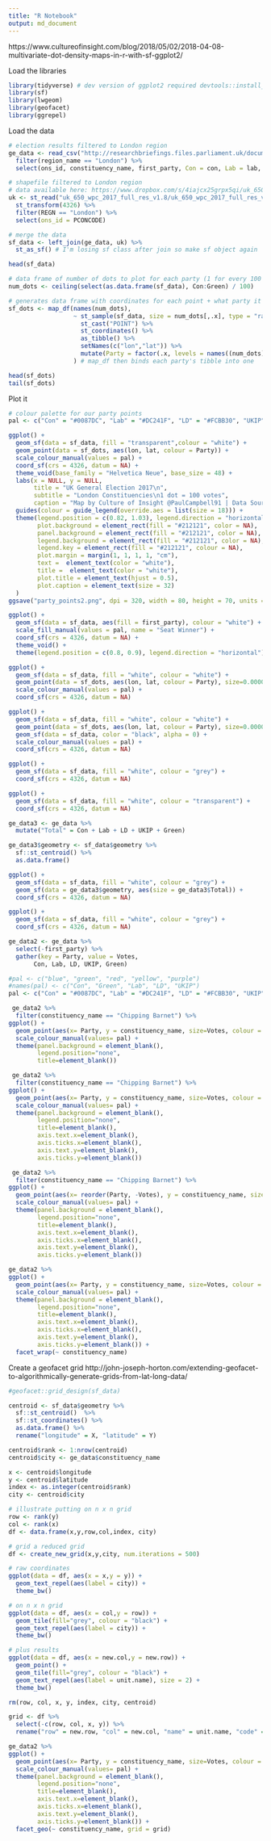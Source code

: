 ```yaml
---
title: "R Notebook"
output: md_document
---
```


https://www.cultureofinsight.com/blog/2018/05/02/2018-04-08-multivariate-dot-density-maps-in-r-with-sf-ggplot2/

Load the libraries
```r
library(tidyverse) # dev version of ggplot2 required devtools::install_github('hadley/ggplot2')
library(sf)
library(lwgeom)
library(geofacet)
library(ggrepel)
```

Load the data
```r
# election results filtered to London region
ge_data <- read_csv("http://researchbriefings.files.parliament.uk/documents/CBP-7979/HoC-GE2017-constituency-results.csv") %>% 
  filter(region_name == "London") %>% 
  select(ons_id, constituency_name, first_party, Con = con, Lab = lab, LD = ld, UKIP = ukip, Green = green)

# shapefile filtered to London region
# data available here: https://www.dropbox.com/s/4iajcx25grpx5qi/uk_650_wpc_2017_full_res_v1.8.zip?dl=0
uk <- st_read("uk_650_wpc_2017_full_res_v1.8/uk_650_wpc_2017_full_res_v1.8.shp", stringsAsFactors = FALSE, quiet = TRUE) %>% 
  st_transform(4326) %>% 
  filter(REGN == "London") %>% 
  select(ons_id = PCONCODE)

# merge the data
sf_data <- left_join(ge_data, uk) %>% 
  st_as_sf() # I'm losing sf class after join so make sf object again
```

```r
head(sf_data)
```

```r
# data frame of number of dots to plot for each party (1 for every 100 votes)
num_dots <- ceiling(select(as.data.frame(sf_data), Con:Green) / 100)

# generates data frame with coordinates for each point + what party it is assiciated with
sf_dots <- map_df(names(num_dots), 
                  ~ st_sample(sf_data, size = num_dots[,.x], type = "random") %>% # generate the points in each polygon
                    st_cast("POINT") %>%                                          # cast the geom set as 'POINT' data
                    st_coordinates() %>%                                          # pull out coordinates into a matrix
                    as_tibble() %>%                                               # convert to tibble
                    setNames(c("lon","lat")) %>%                                  # set column names
                    mutate(Party = factor(.x, levels = names((num_dots))))        # add categorical party variable
                  ) # map_df then binds each party's tibble into one
```

```r
head(sf_dots)
tail(sf_dots)
```

Plot it
```r
# colour palette for our party points
pal <- c("Con" = "#0087DC", "Lab" = "#DC241F", "LD" = "#FCBB30", "UKIP" = "#70147A", "Green" = "#78B943")

ggplot() +
  geom_sf(data = sf_data, fill = "transparent",colour = "white") +
  geom_point(data = sf_dots, aes(lon, lat, colour = Party)) +
  scale_colour_manual(values = pal) +
  coord_sf(crs = 4326, datum = NA) +
  theme_void(base_family = "Helvetica Neue", base_size = 48) +
  labs(x = NULL, y = NULL,
       title = "UK General Election 2017\n",
       subtitle = "London Constituencies\n1 dot = 100 votes",
       caption = "Map by Culture of Insight @PaulCampbell91 | Data Sources: House of Commons Library, Alasdair Rae") +
  guides(colour = guide_legend(override.aes = list(size = 18))) +
  theme(legend.position = c(0.82, 1.03), legend.direction = "horizontal",
        plot.background = element_rect(fill = "#212121", color = NA), 
        panel.background = element_rect(fill = "#212121", color = NA),
        legend.background = element_rect(fill = "#212121", color = NA),
        legend.key = element_rect(fill = "#212121", colour = NA),
        plot.margin = margin(1, 1, 1, 1, "cm"),
        text =  element_text(color = "white"),
        title =  element_text(color = "white"),
        plot.title = element_text(hjust = 0.5),
        plot.caption = element_text(size = 32)
  )
ggsave("party_points2.png", dpi = 320, width = 80, height = 70, units = "cm")
```


```r
ggplot() +
  geom_sf(data = sf_data, aes(fill = first_party), colour = "white") +
  scale_fill_manual(values = pal, name = "Seat Winner") +
  coord_sf(crs = 4326, datum = NA) +
  theme_void() +
  theme(legend.position = c(0.8, 0.9), legend.direction = "horizontal")
```

```r
ggplot() +
  geom_sf(data = sf_data, fill = "white", colour = "white") +
  geom_point(data = sf_dots, aes(lon, lat, colour = Party), size=0.000000001) +
  scale_colour_manual(values = pal) +
  coord_sf(crs = 4326, datum = NA)
```

```r
ggplot() +
  geom_sf(data = sf_data, fill = "white", colour = "white") +
  geom_point(data = sf_dots, aes(lon, lat, colour = Party), size=0.000000001) +
  geom_sf(data = sf_data, color = "black", alpha = 0) +
  scale_colour_manual(values = pal) +
  coord_sf(crs = 4326, datum = NA)
```


```r
ggplot() +
  geom_sf(data = sf_data, fill = "white", colour = "grey") +
  coord_sf(crs = 4326, datum = NA)
```

```r
ggplot() +
  geom_sf(data = sf_data, fill = "white", colour = "transparent") +
  coord_sf(crs = 4326, datum = NA)
```

```r
ge_data3 <- ge_data %>%
  mutate("Total" = Con + Lab + LD + UKIP + Green)

ge_data3$geometry <- sf_data$geometry %>%
  sf::st_centroid() %>%
  as.data.frame()

ggplot() +
  geom_sf(data = sf_data, fill = "white", colour = "grey") +
  geom_sf(data = ge_data3$geometry, aes(size = ge_data3$Total)) +
  coord_sf(crs = 4326, datum = NA)

ggplot() +
  geom_sf(data = sf_data, fill = "white", colour = "grey") +
  coord_sf(crs = 4326, datum = NA)
```

```r
ge_data2 <- ge_data %>%
  select(-first_party) %>%
  gather(key = Party, value = Votes,
       Con, Lab, LD, UKIP, Green)
```


```r
#pal <- c("blue", "green", "red", "yellow", "purple")
#names(pal) <- c("Con", "Green", "Lab", "LD", "UKIP")
pal <- c("Con" = "#0087DC", "Lab" = "#DC241F", "LD" = "#FCBB30", "UKIP" = "#70147A", "Green" = "#78B943")
```

```r
 ge_data2 %>%
  filter(constituency_name == "Chipping Barnet") %>%
ggplot() +
  geom_point(aes(x= Party, y = constituency_name, size=Votes, colour = Party)) +
  scale_colour_manual(values= pal) +
  theme(panel.background = element_blank(), 
        legend.position="none", 
        title=element_blank())
```

```r
 ge_data2 %>%
  filter(constituency_name == "Chipping Barnet") %>%
ggplot() +
  geom_point(aes(x= Party, y = constituency_name, size=Votes, colour = Party)) +
  scale_colour_manual(values= pal) +
  theme(panel.background = element_blank(), 
        legend.position="none", 
        title=element_blank(),
        axis.text.x=element_blank(),
        axis.ticks.x=element_blank(),
        axis.text.y=element_blank(),
        axis.ticks.y=element_blank())

 ge_data2 %>%
  filter(constituency_name == "Chipping Barnet") %>%
ggplot() +
  geom_point(aes(x= reorder(Party, -Votes), y = constituency_name, size=Votes, colour = Party)) +
  scale_colour_manual(values= pal) +
  theme(panel.background = element_blank(), 
        legend.position="none", 
        title=element_blank(),
        axis.text.x=element_blank(),
        axis.ticks.x=element_blank(),
        axis.text.y=element_blank(),
        axis.ticks.y=element_blank())
```

```r
ge_data2 %>%
ggplot() + 
  geom_point(aes(x= Party, y = constituency_name, size=Votes, colour = Party)) +
  scale_colour_manual(values= pal) +
  theme(panel.background = element_blank(), 
        legend.position="none", 
        title=element_blank(),
        axis.text.x=element_blank(),
        axis.ticks.x=element_blank(),
        axis.text.y=element_blank(),
        axis.ticks.y=element_blank()) +
  facet_wrap(~ constituency_name)
```

Create a geofacet grid
http://john-joseph-horton.com/extending-geofacet-to-algorithmically-generate-grids-from-lat-long-data/
```r
#geofacet::grid_design(sf_data)
```

```r
centroid <- sf_data$geometry %>%
  sf::st_centroid()  %>%
  sf::st_coordinates() %>%
  as.data.frame() %>%
  rename("longitude" = X, "latitude" = Y)

centroid$rank <- 1:nrow(centroid)
centroid$city <- ge_data$constituency_name

x <- centroid$longitude
y <- centroid$latitude
index <- as.integer(centroid$rank)
city <- centroid$city

# illustrate putting on n x n grid 
row <- rank(y)
col <- rank(x)
df <- data.frame(x,y,row,col,index, city)

# grid a reduced grid 
df <- create_new_grid(x,y,city, num.iterations = 500)
```

```r
# raw coordinates 
ggplot(data = df, aes(x = x,y = y)) + 
  geom_text_repel(aes(label = city)) + 
  theme_bw()

# on n x n grid  
ggplot(data = df, aes(x = col,y = row)) + 
  geom_tile(fill="grey", colour = "black") + 
  geom_text_repel(aes(label = city)) +  
  theme_bw()

# plus results 
ggplot(data = df, aes(x = new.col,y = new.row)) + 
  geom_point() + 
  geom_tile(fill="grey", colour = "black") + 
  geom_text_repel(aes(label = unit.name), size = 2) + 
  theme_bw()
```

```r
rm(row, col, x, y, index, city, centroid)

grid <- df %>%
  select(-c(row, col, x, y)) %>%
  rename("row" = new.row, "col" = new.col, "name" = unit.name, "code" = index)
```

```r
ge_data2 %>%
ggplot() + 
  geom_point(aes(x= Party, y = constituency_name, size=Votes, colour = Party)) +
  scale_colour_manual(values= pal) +
  theme(panel.background = element_blank(), 
        legend.position="none", 
        title=element_blank(),
        axis.text.x=element_blank(),
        axis.ticks.x=element_blank(),
        axis.text.y=element_blank(),
        axis.ticks.y=element_blank()) +
  facet_geo(~ constituency_name, grid = grid)
```